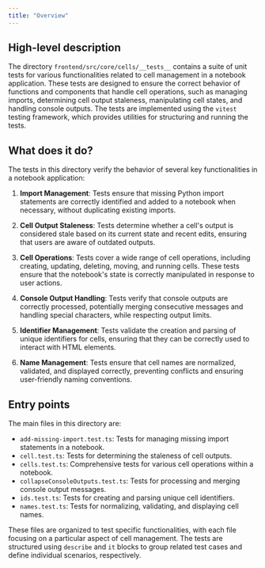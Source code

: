 ```yaml
---
title: "Overview"
---
```


## High-level description

The directory `frontend/src/core/cells/__tests__` contains a suite of unit tests for various functionalities related to cell management in a notebook application. These tests are designed to ensure the correct behavior of functions and components that handle cell operations, such as managing imports, determining cell output staleness, manipulating cell states, and handling console outputs. The tests are implemented using the `vitest` testing framework, which provides utilities for structuring and running the tests.

## What does it do?

The tests in this directory verify the behavior of several key functionalities in a notebook application:

1. **Import Management**: Tests ensure that missing Python import statements are correctly identified and added to a notebook when necessary, without duplicating existing imports.

2. **Cell Output Staleness**: Tests determine whether a cell's output is considered stale based on its current state and recent edits, ensuring that users are aware of outdated outputs.

3. **Cell Operations**: Tests cover a wide range of cell operations, including creating, updating, deleting, moving, and running cells. These tests ensure that the notebook's state is correctly manipulated in response to user actions.

4. **Console Output Handling**: Tests verify that console outputs are correctly processed, potentially merging consecutive messages and handling special characters, while respecting output limits.

5. **Identifier Management**: Tests validate the creation and parsing of unique identifiers for cells, ensuring that they can be correctly used to interact with HTML elements.

6. **Name Management**: Tests ensure that cell names are normalized, validated, and displayed correctly, preventing conflicts and ensuring user-friendly naming conventions.

## Entry points

The main files in this directory are:

- `add-missing-import.test.ts`: Tests for managing missing import statements in a notebook.
- `cell.test.ts`: Tests for determining the staleness of cell outputs.
- `cells.test.ts`: Comprehensive tests for various cell operations within a notebook.
- `collapseConsoleOutputs.test.ts`: Tests for processing and merging console output messages.
- `ids.test.ts`: Tests for creating and parsing unique cell identifiers.
- `names.test.ts`: Tests for normalizing, validating, and displaying cell names.

These files are organized to test specific functionalities, with each file focusing on a particular aspect of cell management. The tests are structured using `describe` and `it` blocks to group related test cases and define individual scenarios, respectively.